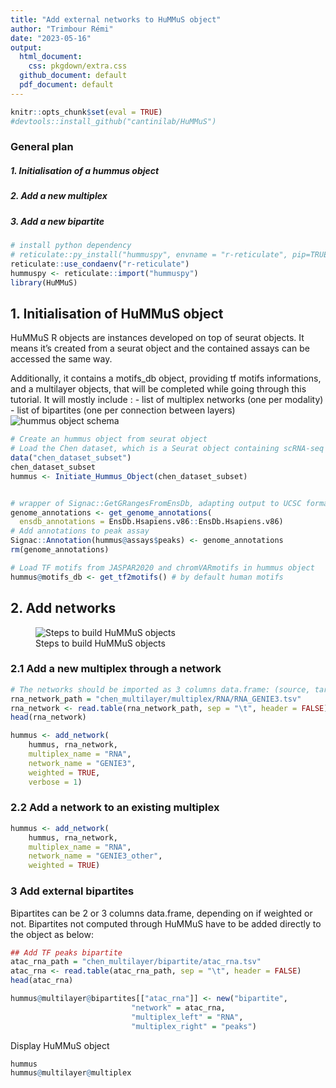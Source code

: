 ```yaml
---
title: "Add external networks to HuMMuS object"
author: "Trimbour Rémi"
date: "2023-05-16"
output:
  html_document:
    css: pkgdown/extra.css
  github_document: default
  pdf_document: default
---
```


```r
knitr::opts_chunk$set(eval = TRUE)
#devtools::install_github("cantinilab/HuMMuS")
```

### General plan
##### 1. Initialisation of a hummus object 
##### 2. Add a new multiplex
##### 3. Add a new bipartite

```r
# install python dependency
# reticulate::py_install("hummuspy", envname = "r-reticulate", pip=TRUE)
reticulate::use_condaenv("r-reticulate")
hummuspy <- reticulate::import("hummuspy")
library(HuMMuS)
```


## 1. Initialisation of HuMMuS object
HuMMuS R objects are instances developed on top of seurat objects. It means it’s created from a seurat object and the contained assays can be accessed the same way.

Additionally, it contains a motifs_db object, providing tf motifs informations, and a multilayer objects, that will be completed while going through this tutorial. It will mostly include :
  - list of multiplex networks (one per modality) 
  - list of bipartites (one per connection between layers)
![hummus object schema](figures/hummus_object_description.png)

```r
# Create an hummus object from seurat object
# Load the Chen dataset, which is a Seurat object containing scRNA-seq and scATAC-seq data
data("chen_dataset_subset")
chen_dataset_subset
hummus <- Initiate_Hummus_Object(chen_dataset_subset)


# wrapper of Signac::GetGRangesFromEnsDb, adapting output to UCSC format
genome_annotations <- get_genome_annotations(
  ensdb_annotations = EnsDb.Hsapiens.v86::EnsDb.Hsapiens.v86)
# Add annotations to peak assay
Signac::Annotation(hummus@assays$peaks) <- genome_annotations
rm(genome_annotations)

# Load TF motifs from JASPAR2020 and chromVARmotifs in hummus object
hummus@motifs_db <- get_tf2motifs() # by default human motifs
```

## 2. Add networks

![Steps to build HuMMuS objects](figures/5_steps.png)

### 2.1 Add a new multiplex through a network
```r
# The networks should be imported as 3 columns data.frame: (source, target, weight)
rna_network_path = "chen_multilayer/multiplex/RNA/RNA_GENIE3.tsv"
rna_network <- read.table(rna_network_path, sep = "\t", header = FALSE)
head(rna_network)
```

```r
hummus <- add_network(
    hummus, rna_network,
    multiplex_name = "RNA",
    network_name = "GENIE3",
    weighted = TRUE,
    verbose = 1)
```

### 2.2 Add a network to an existing multiplex
```r
hummus <- add_network(
    hummus, rna_network,
    multiplex_name = "RNA",
    network_name = "GENIE3_other",
    weighted = TRUE)
```

### 3 Add external bipartites
Bipartites can be 2 or 3 columns data.frame, depending on if weighted or not.
Bipartites not computed through HuMMuS have to be added directly to the object as below:
```r
## Add TF peaks bipartite
atac_rna_path = "chen_multilayer/bipartite/atac_rna.tsv"
atac_rna <- read.table(atac_rna_path, sep = "\t", header = FALSE)
head(atac_rna)
```

```r
hummus@multilayer@bipartites[["atac_rna"]] <- new("bipartite",
                           "network" = atac_rna,
                           "multiplex_left" = "RNA",
                           "multiplex_right" = "peaks")
```

Display HuMMuS object 
```r
hummus
hummus@multilayer@multiplex
```


